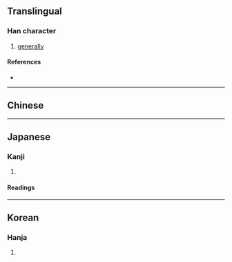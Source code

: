{{also|概}}
{{character info/new}}
==Translingual==

===Han character===
{{Han char|rn=75|rad=木|as=11|sn=15|four=|canj=DHPU|ids=⿰木旣}}

# [[generally]]

====References====
* {{Han ref|kx=0547.070|dkj=15364|dj=0935.050|hdz=21280.131|uh=69EA|ud=27114}}

----

==Chinese==
{{zh-see|概|v}}

----

==Japanese==
{{ja-kanji forms|概|槪}}

===Kanji===
{{ja-kanji|grade=|rs=木11|shin=概}}

# {{defn|lang=ja|sort=木11}}

====Readings====
{{ja-readings
|goon=かい
|kanon=かい
|kanyoon=がい
|kun=とかき-, おおむ-ね<おほむ-ね, おもむき-
}}

----

==Korean==

===Hanja===
{{ko-hanja|hangeul=개|eumhun=대개 大槪|rv=gae|mr=kae|y=kay}}

# {{defn|lang=ko|sort=木11}}